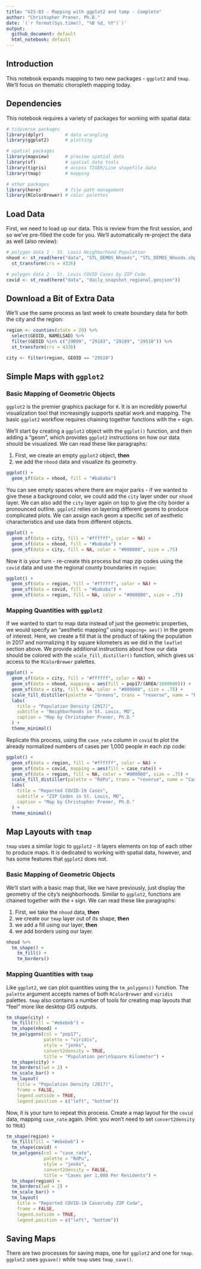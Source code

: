 ```yaml
---
title: "GIS-03 - Mapping with ggplot2 and tamp - Complete"
author: "Christopher Prener, Ph.D."
date: '(`r format(Sys.time(), "%B %d, %Y")`)'
output:
  github_document: default
  html_notebook: default
---
```


## Introduction
This notebook expands mapping to two new packages - `ggplot2` and `tmap`. We'll focus on thematic choropleth mapping today.

## Dependencies
This notebook requires a variety of packages for working with spatial data:

```r
# tidyverse packages
library(dplyr)        # data wrangling
library(ggplot2)      # plotting

# spatial packages
library(mapview)      # preview spatial data
library(sf)           # spatial data tools
library(tigris)       # access TIGER/Line shapefile data
library(tmap)         # mapping

# other packages
library(here)         # file path management
library(RColorBrewer) # color palettes
```

## Load Data
First, we need to load up our data. This is review from the first session, and so we've pre-filled the code for you. We'll automatically re-project the data as well (also review):

```r
# polygon data 1 - St. Louis Neighborhood Population
nhood <- st_read(here("data", "STL_DEMOS_Nhoods", "STL_DEMOS_Nhoods.shp")) %>%
  st_transform(crs = 4326)

# polygon data 2 - St. Louis COVID Cases by ZIP Code
covid <- st_read(here("data", "daily_snapshot_regional.geojson"))
```

## Download a Bit of Extra Data
We'll use the same process as last week to create boundary data for both the city and the region:

```r
region <- counties(state = 29) %>%
  select(GEOID, NAMELSAD) %>%
  filter(GEOID %in% c("29099", "29183", "29189", "29510")) %>%
  st_transform(crs = 4326)

city <- filter(region, GEOID == "29510")
```

## Simple Maps with `ggplot2`
### Basic Mapping of Geometric Objects
`ggplot2` is the premier graphics package for `R`. It is an incredibly powerful visualization tool that increasingly supports spatial work and mapping. The basic `ggplot2` workflow requires chaining together functions with the `+` sign. 

We'll start by creating a `ggplot2` object with the `ggplot()` function, and then adding a "geom", which provides `ggplot2` instructions on how our data should be visualized. We can read these like paragraphs:

1. First, we create an empty `ggplot2` object, **then**
2. we add the `nhood` data and visualize its geometry.

```r
ggplot() +
  geom_sf(data = nhood, fill = "#bababa")
```

You can see empty spaces where there are major parks - if we wanted to give these a background color, we could add the `city` layer under our `nhood` layer. We can also add the `city` layer again on top to give the city border a pronounced outline. `ggplot2` relies on layering different geoms to produce complicated plots. We can assign each geom a specific set of aesthetic characteristics and use data from different objects.

```r
ggplot() +
  geom_sf(data = city, fill = "#ffffff", color = NA) +
  geom_sf(data = nhood, fill = "#bababa") +
  geom_sf(data = city, fill = NA, color = "#000000", size = .75)
```
Now it is your turn - re-create this process but map zip codes using the `covid` data and use the regional county boundaries in `region`:

```r
ggplot() +
  geom_sf(data = region, fill = "#ffffff", color = NA) +
  geom_sf(data = covid, fill = "#bababa") +
  geom_sf(data = region, fill = NA, color = "#000000", size = .75)
```

### Mapping Quantities with `ggplot2`
If we wanted to start to map data instead of just the geometric properties, we would specify an "aesthetic mapping" using `mapping= aes()` in the geom of interest. Here, we create a fill that is the product of taking the population in 2017 and normalizing it by square kilometers as we did in the `leaflet` section above. We provide additional instructions about how our data should be colored with the `scale_fill_distiller()` function, which gives us access to the `RColorBrewer` palettes.

```r
ggplot() +
  geom_sf(data = city, fill = "#ffffff", color = NA) +
  geom_sf(data = nhood, mapping = aes(fill = pop17/(AREA/1000000))) +
  geom_sf(data = city, fill = NA, color = "#000000", size = .75) +
  scale_fill_distiller(palette = "Greens", trans = "reverse", name = "Population per\nSquare Kilometer") +
  labs(
    title = "Population Density (2017)",
    subtitle = "Neighborhoods in St. Louis, MO",
    caption = "Map by Christopher Prener, Ph.D."
  ) +
  theme_minimal() 
```

Replicate this process, using the `case_rate` column in `covid` to plot the already normalized numbers of cases per 1,000 people in each zip code:

```r
ggplot() +
  geom_sf(data = region, fill = "#ffffff", color = NA) +
  geom_sf(data = covid, mapping = aes(fill = case_rate)) +
  geom_sf(data = region, fill = NA, color = "#000000", size = .75) +
  scale_fill_distiller(palette = "RdPu", trans = "reverse", name = "Cases Per 1,000 People") +
  labs(
    title = "Reported COVID-19 Cases",
    subtitle = "ZIP Codes in St. Louis, MO",
    caption = "Map by Christopher Prener, Ph.D."
  ) +
  theme_minimal() 
```

## Map Layouts with `tmap`
`tmap` uses a similar logic to `ggplot2` - it layers elements on top of each other to produce maps. It is dedicated to working with spatial data, however, and has some features that `ggplot2` does not. 

### Basic Mapping of Geometric Objects
We'll start with a basic map that, like we have previously, just display the geometry of the city's neighborhoods. Similar to `ggplot2`, functions are chained together with the `+` sign. We can read these like paragraphs:

1. First, we take the `nhood` data, **then**
2. we create our `tmap` layer out of its shape, **then**
3. we add a fill using our layer, **then**
4. we add borders using our layer.
  
```r
nhood %>%
  tm_shape() +
    tm_fill() +
    tm_borders() 
```

### Mapping Quantities with `tmap`
Like `ggplot2`, we can plot quantities using the `tm_polygons()` function. The `palette` argument accepts names of both `RColorBrewer` and `viridis` palettes. `tmap` also contains a number of tools for creating map layouts that "feel" more like desktop GIS outputs.

```r
tm_shape(city) +
  tm_fill(fill = "#ebebeb") + 
  tm_shape(nhood) +
  tm_polygons(col = "pop17", 
              palette = "viridis", 
              style = "jenks",
              convert2density = TRUE,
              title = "Population per\nSquare Kilometer") +
  tm_shape(city) +
  tm_borders(lwd = 2) +
  tm_scale_bar() +
  tm_layout(
    title = "Population Density (2017)",
    frame = FALSE,
    legend.outside = TRUE,
    legend.position = c("left", "bottom"))
```
Now, it is your turn to repeat this process. Create a map layout for the `covid` data, mapping `case_rate` again. (Hint: you won't need to set `convert2density` to `TRUE`)

```r
tm_shape(region) +
  tm_fill(fill = "#ebebeb") + 
  tm_shape(covid) +
  tm_polygons(col = "case_rate", 
              palette = "RdPu", 
              style = "jenks",
              convert2density = FALSE,
              title = "Cases per 1,000 Per Residents") +
  tm_shape(region) +
  tm_borders(lwd = 2) +
  tm_scale_bar() +
  tm_layout(
    title = "Reported COVID-19 Cases\nby ZIP Code",
    frame = FALSE,
    legend.outside = TRUE,
    legend.position = c("left", "bottom"))
```

## Saving Maps
There are two processes for saving maps, one for `ggplot2` and one for `tmap`. `ggplot2` uses `ggsave()` while `tmap` uses `tmap_save()`.
